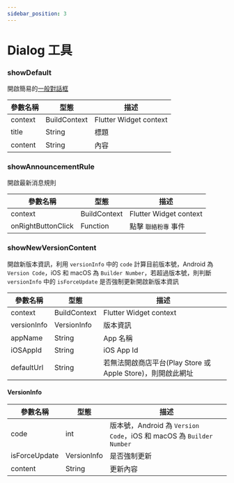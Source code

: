 ```yaml
---
sidebar_position: 3
---
```


# Dialog 工具

### showDefault

開啟簡易的[一般對話框](#一班對話框-DefaultDialog)

| 參數名稱                         | 型態                             | 描述                             |
| ------------------------------- | ------------------------------- | ------------------------------- |
| context | BuildContext | Flutter Widget context |
| title | String | 標題 |
| content | String | 內容 |

### showAnnouncementRule

開啟最新消息規則

| 參數名稱                         | 型態                             | 描述                             |
| ------------------------------- | ------------------------------- | ------------------------------- |
| context | BuildContext | Flutter Widget context |
| onRightButtonClick | Function | 點擊 `聯絡粉專` 事件 |

### showNewVersionContent

開啟新版本資訊，利用 `versionInfo` 中的 `code` 計算目前版本號，Android 為 `Version Code`，iOS 和 macOS 為 `Builder Number`，若超過版本號，則判斷 `versionInfo` 中的 `isForceUpdate` 是否強制更新開啟新版本資訊

| 參數名稱                         | 型態                             | 描述                             |
| ------------------------------- | ------------------------------- | ------------------------------- |
| context | BuildContext | Flutter Widget context |
| versionInfo | VersionInfo | 版本資訊 |
| appName | String | App 名稱 |
| iOSAppId | String | iOS App Id |
| defaultUrl | String | 若無法開啟商店平台(Play Store 或 Apple Store)，則開啟此網址 |

#### VersionInfo

| 參數名稱                         | 型態                             | 描述                             |
| ------------------------------- | ------------------------------- | ------------------------------- |
| code | int | 版本號，Android 為 `Version Code`，iOS 和 macOS 為 `Builder Number` |
| isForceUpdate | VersionInfo | 是否強制更新 |
| content | String | 更新內容 |